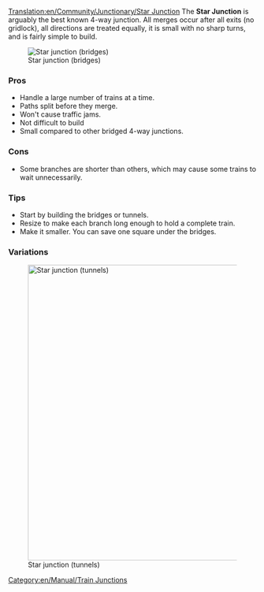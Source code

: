 [[Translation:en/Community/Junctionary/Star Junction]]
{{en/Community/Junctionary/Navigation}}
The '''Star Junction''' is arguably the best known 4-way junction.  All merges occur after all exits (no gridlock), all directions are treated equally, it is small with no sharp turns, and is fairly simple to build.

[[File:en/Community/Junctionary/Star junction.png|none|frame|Star junction (bridges)]]

===Pros===
*Handle a large number of trains at a time.
*Paths split before they merge.
*Won't cause traffic jams.
*Not difficult to build
*Small compared to other bridged 4-way junctions.

===Cons===
*Some branches are shorter than others, which may cause some trains to wait unnecessarily.

===Tips===
*Start by building the bridges or tunnels.
*Resize to make each branch long enough to hold a complete train.
*Make it smaller. You can save one square under the bridges.

===Variations===
[[File:en/Community/Junctionary/Star junction 2.png|none|thumb|600px|Star junction (tunnels)]]

[[Category:en/Manual/Train Junctions]]